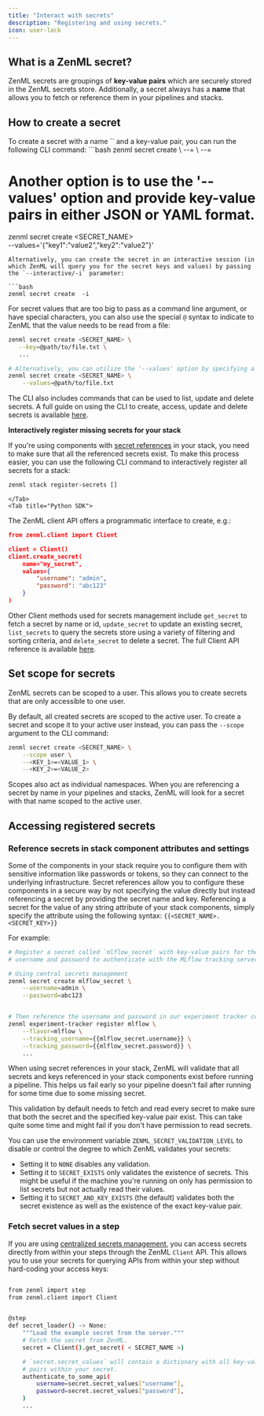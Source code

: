 ```yaml
---
title: "Interact with secrets"
description: "Registering and using secrets."
icon: user-lock
---
```


## What is a ZenML secret?

ZenML secrets are groupings of **key-value pairs** which are securely stored in the ZenML secrets store. Additionally, a secret always has a **name** that allows you to fetch or reference them in your pipelines and stacks.

## How to create a secret
<Tabs>
    <Tab title="CLI">
To create a secret with a name `<SECRET_NAME>` and a key-value pair, you can run the following CLI command:
```bash
zenml secret create <SECRET_NAME> \
    --<KEY_1>=<VALUE_1> \
    --<KEY_2>=<VALUE_2>

# Another option is to use the '--values' option and provide key-value pairs in either JSON or YAML format.
zenml secret create <SECRET_NAME> \
    --values='{"key1":"value2","key2":"value2"}'
```
Alternatively, you can create the secret in an interactive session (in which ZenML will query you for the secret keys and values) by passing the `--interactive/-i` parameter:

```bash
zenml secret create  -i
```

For secret values that are too big to pass as a command line argument, or have special characters, you can also use the special `@` syntax to indicate to ZenML that the value needs to be read from a file:

```bash
zenml secret create <SECRET_NAME> \
   --key=@path/to/file.txt \
   ...

# Alternatively, you can utilize the '--values' option by specifying a file path containing key-value pairs in either JSON or YAML format.
zenml secret create <SECRET_NAME> \
    --values=@path/to/file.txt
```

The CLI also includes commands that can be used to list, update and delete secrets. A full guide on using the CLI to create, access, update and delete secrets is available [here](https://sdkdocs.zenml.io/latest/cli/#zenml.cli--secrets-management).

**Interactively register missing secrets for your stack**

If you're using components with [secret references](/develop/usage/project-setup/use-secrets/interact-with-secrets#reference-secrets-in-stack-component-attributes-and-settings) in your stack, you need to make sure that all the referenced secrets exist. To make this process easier, you can use the following CLI command to interactively register all secrets for a stack:

```bash
zenml stack register-secrets []
```

    </Tab>
    <Tab title="Python SDK">
The ZenML client API offers a programmatic interface to create, e.g.:

```JSON
from zenml.client import Client

client = Client()
client.create_secret(
    name="my_secret",
    values={
        "username": "admin",
        "password": "abc123"
    }
)
```

Other Client methods used for secrets management include `get_secret` to fetch a secret by name or id, `update_secret` to update an existing secret, `list_secrets` to query the secrets store using a variety of filtering and sorting criteria, and `delete_secret` to delete a secret. The full Client API reference is available [here](https://sdkdocs.zenml.io/latest/core%5Fcode%5Fdocs/core-client/).
    </Tab>
</Tabs>


## Set scope for secrets

ZenML secrets can be scoped to a user. This allows you to create secrets that are only accessible to one user.

By default, all created secrets are scoped to the active user. To create a secret and scope it to your active user instead, you can pass the `--scope` argument to the CLI command:

```bash
zenml secret create <SECRET_NAME> \
    --scope user \
    --<KEY_1>=<VALUE_1> \
    --<KEY_2>=<VALUE_2>
```

Scopes also act as individual namespaces. When you are referencing a secret by name in your pipelines and stacks, ZenML will look for a secret with that name scoped to the active user.

## Accessing registered secrets

### Reference secrets in stack component attributes and settings

Some of the components in your stack require you to configure them with sensitive information like passwords or tokens, so they can connect to the underlying infrastructure. Secret references allow you to configure these components in a secure way by not specifying the value directly but instead referencing a secret by providing the secret name and key. Referencing a secret for the value of any string attribute of your stack components, simply specify the attribute using the following syntax: `{{<SECRET_NAME>.<SECRET_KEY>}}`

For example:

```bash CLI
# Register a secret called `mlflow_secret` with key-value pairs for the
# username and password to authenticate with the MLflow tracking server

# Using central secrets management
zenml secret create mlflow_secret \
    --username=admin \
    --password=abc123


# Then reference the username and password in our experiment tracker component
zenml experiment-tracker register mlflow \
    --flavor=mlflow \
    --tracking_username={{mlflow_secret.username}} \
    --tracking_password={{mlflow_secret.password}} \
    ...
```

When using secret references in your stack, ZenML will validate that all secrets and keys referenced in your stack components exist before running a pipeline. This helps us fail early so your pipeline doesn't fail after running for some time due to some missing secret.

This validation by default needs to fetch and read every secret to make sure that both the secret and the specified key-value pair exist. This can take quite some time and might fail if you don't have permission to read secrets.

You can use the environment variable `ZENML_SECRET_VALIDATION_LEVEL` to disable or control the degree to which ZenML validates your secrets:

* Setting it to `NONE` disables any validation.
* Setting it to `SECRET_EXISTS` only validates the existence of secrets. This might be useful if the machine you're running on only has permission to list secrets but not actually read their values.
* Setting it to `SECRET_AND_KEY_EXISTS` (the default) validates both the secret existence as well as the existence of the exact key-value pair.

### Fetch secret values in a step

If you are using [centralized secrets management](/develop/usage/project-setup/use-secrets/interact-with-secrets), you can access secrets directly from within your steps through the ZenML `Client` API. This allows you to use your secrets for querying APIs from within your step without hard-coding your access keys:

```bash

from zenml import step
from zenml.client import Client


@step
def secret_loader() -> None:
    """Load the example secret from the server."""
    # Fetch the secret from ZenML.
    secret = Client().get_secret( < SECRET_NAME >)

    # `secret.secret_values` will contain a dictionary with all key-value
    # pairs within your secret.
    authenticate_to_some_api(
        username=secret.secret_values["username"],
        password=secret.secret_values["password"],
    )
    ...
```
